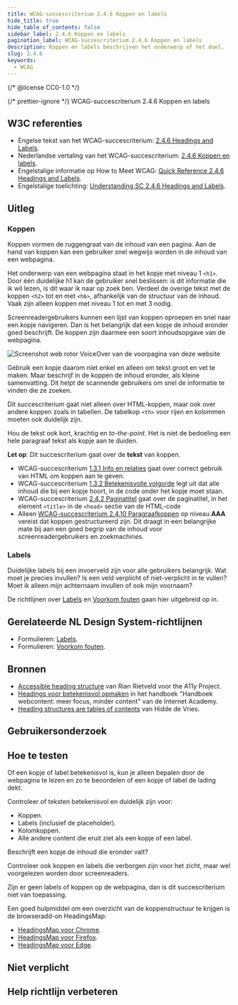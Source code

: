 ```yaml
---
title: WCAG-succescriterium 2.4.6 Koppen en labels
hide_title: true
hide_table_of_contents: false
sidebar_label: 2.4.6 Koppen en labels
pagination_label: WCAG-succescriterium 2.4.6 Koppen en labels
description: Koppen en labels beschrijven het onderwerp of het doel.
slug: 2.4.6
keywords:
  - WCAG
---
```


{/* @license CC0-1.0 */}


{/* prettier-ignore */}
<WcagHeadingGroup level={1} conformanceLevel="Niveau AA">WCAG-succescriterium 2.4.6 Koppen en labels</WcagHeadingGroup>

## W3C referenties

- Engelse tekst van het WCAG-succescriterium: [<span lang="en">2.4.6 Headings and Labels</span>](https://www.w3.org/TR/WCAG22/#headings-and-labels).
- Nederlandse vertaling van het WCAG-succescriterium: [2.4.6 Koppen en labels](https://www.w3.org/Translations/WCAG22-nl/#koppen-en-labels).
- Engelstalige informatie op <span lang="en">How to Meet WCAG</span>: [<span lang="en">Quick Reference 2.4.6 Headings and Labels</span>](https://www.w3.org/WAI/WCAG22/quickref/#headings-and-labels).
- Engelstalige toelichting: [<span lang="en">Understanding SC 2.4.6 Headings and Labels</span>](https://www.w3.org/WAI/WCAG22/Understanding/headings-and-labels.html).

## Uitleg

<Summary />

### Koppen

Koppen vormen de ruggengraat van de inhoud van een pagina. Aan de hand van koppen kan een gebruiker snel wegwijs worden in de inhoud van een webpagina.

Het onderwerp van een webpagina staat in het kopje met niveau 1 `<h1>`. Door één duidelijke h1 kan de gebruiker snel beslissen: is dit informatie die ik wil lezen, is dit waar ik naar op zoek ben. Verdeel de overige tekst met de koppen `<h2>` tot en met `<h6>`, afhankelijk van de structuur van de inhoud. Vaak zijn alleen koppen met niveau 1 tot en met 3 nodig.

Screenreadergebruikers kunnen een lijst van koppen oproepen en snel naar een kopje navigeren. Dan is het belangrijk dat een kopje de inhoud eronder goed beschrijft. De koppen zijn daarmee een soort inhoudsopgave van de webpagina.

![Screenshot web rotor VoiceOver van de voorpagina van deze website](https://raw.githubusercontent.com/nl-design-system/documentatie/assets/wcag_headings_in_voiceover.png)

Gebruik een kopje daarom niet enkel en alleen om tekst groot en vet te maken. Maar beschrijf in de koppen de inhoud eronder, als kleine samenvatting. Dit helpt de scannende gebruikers om snel de informatie te vinden die ze zoeken.

Dit succescriterium gaat niet alleen over HTML-koppen, maar ook over andere koppen zoals in tabellen. De tabelkop `<th>` voor rijen en kolommen moeten ook duidelijk zijn.

Hou de tekst ook kort, krachtig en <span lang="en">_to-the-point_</span>. Het is niet de bedoeling een hele paragraaf tekst als kopje aan te duiden.

**Let op**: Dit succescriterium gaat over de **tekst** van koppen.

- WCAG-succescriterium [1.3.1 Info en relaties](/wcag/1.3.1) gaat over correct gebruik van HTML om koppen aan te geven.
- WCAG-succescriterium [1.3.2 Betekenisvolle volgorde](/wcag/1.3.2) legt uit dat alle inhoud die bij een kopje hoort, in de code onder het kopje moet staan.
- WCAG-succescriterium [2.4.2 Paginatitel](/wcag/1.4.2) gaat over de paginatitel, in het element `<title>` in de `<head>` sectie van de HTML-code
- Alleen [WCAG-succescriterium 2.4.10 Paragraafkoppen](/wcag/2.4.10) op niveau **AAA** vereist dat koppen gestructureerd zijn. Dit draagt in een belangrijke mate bij aan een goed begrip van de inhoud voor screenreadergebruikers en zoekmachines.

### Labels

Duidelijke labels bij een invoerveld zijn voor alle gebruikers belangrijk. Wat moet je precies invullen? Is een veld verplicht of niet-verplicht in te vullen? Moet ik alleen mijn achternaam invullen of ook mijn voornaam?

De richtlijnen over [Labels](/richtlijnen/formulieren/labels) en [Voorkom fouten](/richtlijnen/formulieren/voorkom-fouten) gaan hier uitgebreid op in.

## Gerelateerde NL Design System-richtlijnen

- Formulieren: [Labels](/richtlijnen/formulieren/labels).
- Formulieren: [Voorkom fouten](/richtlijnen/formulieren/voorkom-fouten).

## Bronnen

- [<span lang="en">Accessible heading structure</span>](https://www.a11yproject.com/posts/how-to-accessible-heading-structure/) van Rian Rietveld voor the A11y Project.
- [Headings voor betekenisvol opmaken](https://www.internetacademy.nl/ebooks/handboek-webcontent/headings-voor-betekenisvol-opmaken) in het handboek "Handboek webcontent: meer focus, minder content" van de Internet Academy.
- [<span lang="en">Heading structures are tables of contents</span>](https://hidde.blog/heading-structures-are-tables-of-contents/) van Hidde de Vries.

## Gebruikersonderzoek

<CTAGebruikersonderzoek />

## Hoe te testen

Of een kopje of label betekenisvol is, kun je alleen bepalen door de webpagina te lezen en zo te beoordelen of een kopje of label de lading dekt.

Controleer of teksten betekenisvol en duidelijk zijn voor:

- Koppen.
- Labels (inclusief de placeholder).
- Kolomkoppen.
- Alle andere content die eruit ziet als een kopje of een label.

Beschrijft een kopje de inhoud die eronder valt?

Controleer ook koppen en labels die verborgen zijn voor het zicht, maar wel voorgelezen worden door screenreaders.

Zijn er geen labels of koppen op de webpagina, dan is dit succescriterium niet van toepassing.

Een goed hulpmiddel om een overzicht van de koppenstructuur te krijgen is de browseradd-on HeadingsMap:

- [HeadingsMap voor Chrome](https://chrome.google.com/webstore/detail/headingsmap/flbjommegcjonpdmenkdiocclhjacmbi).
- [HeadingsMap voor Firefox](https://addons.mozilla.org/en-US/firefox/addon/headingsmap/).
- [HeadingsMap voor Edge](https://microsoftedge.microsoft.com/addons/detail/headingsmap/bokekiiaddinealohkmhjcgfanndmcgo).

## Niet verplicht

<SpotlightSection>
  <Markdown omitH1 headinglevel={3}>
    <Disclaimer />
  </Markdown>
</SpotlightSection>

## Help richtlijn verbeteren

<Markdown omitH1 headinglevel={3}>
  <WCAGFooterInfo />
</Markdown>
